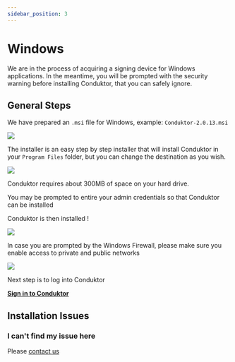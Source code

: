 ```yaml
---
sidebar_position: 3
---
```



# Windows

<InfoBox type="info">
  We are in the process of acquiring a signing device for Windows applications. In the meantime, you
  will be prompted with the security warning before installing Conduktor, that you can safely
  ignore.&#x20;
</InfoBox>

## General Steps

We have prepared an `.msi` file for Windows, example: `Conduktor-2.0.13.msi`&#x20;

![](<../assets/image (20).png>)

The installer is an easy step by step installer that will install Conduktor in your `Program Files` folder, but you can change the destination as you wish.&#x20;

![](<../assets/image (4).png>)

Conduktor requires about 300MB of space on your hard drive.&#x20;

You may be prompted to entire your admin credentials so that Conduktor can be installed

Conduktor is then installed !&#x20;

![](<../assets/image (26).png>)

In case you are prompted by the Windows Firewall, please make sure you enable access to private and public networks

![](<../assets/image (28).png>)

Next step is to log into Conduktor

**[Sign in to Conduktor](../sign-in)**

## Installation Issues

### I can't find my issue here

Please [contact us](https://www.conduktor.io/contact)
